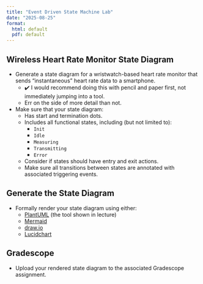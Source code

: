 ```yaml
---
title: "Event Driven State Machine Lab"
date: "2025-08-25"
format:
  html: default
  pdf: default
---
```


<!-- TODO: change this to something simpler -->
## Wireless Heart Rate Monitor State Diagram

* Generate a state diagram for a wristwatch-based heart rate monitor that sends "instantaneous" heart rate data to a smartphone.
  * ✔️ I would recommend doing this with pencil and paper first, not immediately jumping into a tool.
  * Err on the side of more detail than not.
* Make sure that your state diagram:
  * Has start and termination dots.
  * Includes all functional states, including (but not limited to):
    * `Init`
    * `Idle`
    * `Measuring`
    * `Transmitting`
    * `Error`
  * Consider if states should have entry and exit actions.
  * Make sure all transitions between states are annotated with associated triggering events.

## Generate the State Diagram

* Formally render your state diagram using either:
  * [PlantUML](https://plantuml.com/) (the tool shown in lecture)
  * [Mermaid](https://mermaid.js.org/)
  * [draw.io](https://www.draw.io/)
  * [Lucidchart](https://www.lucidchart.com/)

## Gradescope

* Upload your rendered state diagram to the associated Gradescope assignment.